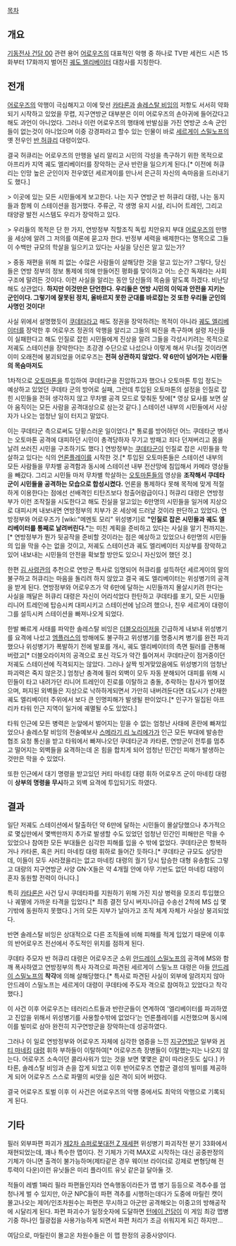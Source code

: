 [[목차]]
== 개요 ==
[[기동전사 건담 00]] 관련 용어
[[어로우즈]]의 대표적인 악행 중 하나로 TV판 세컨드 시즌 15화부터 17화까지 벌어진 [[궤도 엘리베이터]] 대참사를 지칭한다.
== 전개 ==
[[어로우즈]]의 악행이 극심해지고 이에 맞선 [[카타론]]과 [[솔레스탈 비잉]]의 저항도 서서히 약화되기 시작하고 있었을 무렵, 지구연방군 대부분은 이미 어로우즈의 손아귀에 들어갔다고해도 과언이 아니었다. 그러나 이런 어로우즈의 행태에 반발심을 가진 연방군 소속 군인들이 없는것이 아니었으며 이중 강경파라고 할수 있는 인물이 바로 [[세르게이 스밀노프]]의 옛 전우인 [[반 허큐리]] 대령이었다.

결국 허큐리는 어로우즈의 만행을 널리 알리고 시민의 각성을 촉구하기 위한 목적으로 아프리카 지역 궤도 엘리베이터를 장악하는 군사 반란을 일으키게 된다.[* 이전에 허큐리는 인망 높은 군인이자 전우였던 세르게이를 만나서 은근히 자신의 속마음을 드러내기도 했다.]

> 이곳에 있는 모든 시민들에게 보고한다. 나는 지구 연방군 반 허큐리 대령, 나는 동지들과 함께 이 스테이션을 점거했다. 주류군, 각 생명 유지 시설, 리니어 트레인, 그리고 태양광 발전 시스템도 우리가 장악하고 있다.

> 우리들의 목적은 단 한 가지, 연방정부 직할조직 독립 치안유지 부대 [[어로우즈]]의 만행을 세상에 알려 그 저의를 여론에 묻고자 한다. 반정부 세력을 배제한다는 명목으로 그들이 수백만 규모의 학살을 일으키고 있다는 사실을 당신은 알고 있는가?

> 중동 재편을 위해 죄 없는 수많은 사람들이 살해당한 것을 알고 있는가? 그렇다, 당신들은 연방 정부의 정보 통제에 의해 만들어진 평화를 맞이하고 어느 순간 독재라는 사회 구조에 말려든 것이다. 이런 사실을 알리는 동안 당신들의 목숨을 맡도록 하겠다. 비난당해도 상관없다. '''하지만 이것만은 단언한다. 우리들은 연방 시민의 이익과 안전을 지키는 군인이다. 그렇기에 잘못된 정치, 올바르지 못한 군대를 바로잡는 것 또한 우리들 군인의 사명인 것이다!'''

사실 위에서 설명했듯이 [[쿠데타]]라고 해도 정권을 장악하려는 목적이 아니라 [[궤도 엘리베이터]]를 장악한 후 어로우즈 정권의 악행을 알리고 그들의 퇴진을 촉구하며 설령 자신들이 실패한다고 해도 인질로 잡힌 시민들에게 진상을 알려 그들을 각성시키려는 목적으로 저궤도 스테이션을 장악한다는 초강경 수단으로 나섰으나 이렇게 해서 무너질 것이라면 이미 오래전에 붕괴되었을 어로우즈는 '''전혀 상관하지 않았다. 약 6만이 넘어가는 시민들의 목숨마저도'''

1차적으로 [[오토마톤]]을 투입하여 쿠데타군을 진압하고자 했으나 오토마톤 투입 정도는 예상하고 있었던 쿠데타 군의 방어로 실패, 그런데 투입된 오토마톤의 설정을 인질로 잡힌 시민들을 전혀 생각하지 않고 무차별 공격 모드로 맞춰둔 탓에[* 영상 묘사를 보면 살아 움직이는 모든 사람을 공격대상으로 삼는것 같다.] 스테이션 내부의 시민들에서 사상자가 나오는 엄청난 일이 터지고 말았다.

이는 쿠데타군 측으로써도 당황스러운 일이었다.[* 통로를 방어하던 어느 쿠데타군 병사는 오토마톤 공격에 대피하던 시민이 총격당하자 무기고 방패고 죄다 던져버리고 몸을 날려 쓰러진 시민을 구조하기도 했다.] 연방정부는 [[쿠데타]]군이 인질로 잡은 시민들을 학살하고 있다는 식의 [[언론플레이]]를 시작한 것.[* 투입된 오토마톤들은 스테이션 내부의 모든 사람들을 무차별 공격함과 동시에 스테이션 내부 전산망에 침입해서 카메라 영상들을 빼갔다. 그리고 시민들 마저 무차별 학살하는 [[오토마톤]]들의 영상을 '''조작해서 쿠데타군이 시민들을 공격하는 모습으로 합성시켰다.''' 언론을 통제하다 못해 목적에 맞게 적절하게 이용한다는 점에선 선배격인 티탄즈보다 청출어람급이다.]  허큐리 대령은 연방정부가 이런 조작질을 시도한다고 해도 진실을 알고있는 6만명의 시민들을 일거에 지상으로 대피시켜 내보내면 연방정부의 치부가 온 세상에 드러날 것이라 판단하고 있었다. 연방정부와 어로우즈가 [wiki:"메멘토 모리" 위성병기]로 '''"인질로 잡은 시민들과 궤도 엘리베이터를 통째로 날려버린다."'''는 미친 계획을 준비하고 있다는 사실을 알기 전까지는.[* 연방정부가 뭔가 뒷공작을 준비할 것이라는 점은 예상하고 있었으나 6만명의 시민들의 입을 막을 수는 없을 것이고, 저궤도 스테이션과 궤도 엘리베이터 지상부를 장악하고 있어 내보내는 시민들의 안전을 확보할 방안도 있으니 자신있어 했던 것.]

한편 [[김 사령관]]의 추천으로 연방군 특사로 임명되어 허큐리를 설득하던 세르게이의 말의 불구하고 허큐리는 마음을 돌리려 하지 않았고 결국 궤도 엘리베이터는 위성병기의 공격을 받게 된다. 연방정부와 어로우즈가 약 6만에 달하는 시민들까지 몰살시키려 한다는 사실을 깨달은 허큐리 대령은 자신이 어리석었다 한탄하고 쿠데타를 포기, 모든 시민들 리니어 트레인에 탑승시켜 대피시키고 스테이션에 남으려 했으나, 친우 세르게이 대령이 그를 설득시켜 스테이션을 빠져나오게 되었다.

한발 빠르게 사태를 파악한 솔레스탈 비잉은 [[더블오라이저]]을 긴급하게 내보내 위성병기를 요격에 나섰고 [[엠플러스]]의 방해에도 불구하고 위성병기를 명중시켜 병기를 완전 파괴했으나 위성병기가 폭발하기 전에 발포를 개시, 궤도 엘리베이터의 측면 필러를 관통해버렸고[* 더블오라이저의 공격으로 포신 각도가 약간 틀어져서 쿠데타군이 점거중이던 저궤도 스테이션에 직격되지는 않았다. 그러나 살짝 빗겨맞았음에도 위성병기의 엄청난 파괴력은 죽지 않은것.] 엄청난 충격에 필러 외벽이 모두 자동 분해되어 대피를 위해 시민들이 타고 내려가던 리니어 트레인이 진로를 이탈하고 충돌, 추락하는 참사가 벌어졌으며, 퍼지된 외벽들은 지상으로 낙하하게되면서 가만히 내버려둔다면 대도시가 산재한 궤도 엘리베이터 주위에서 보다 큰 인명피해가 발생될 판이었다.[* 인구가 밀집된 아프리카 타워 인근 지역이 일거에 궤멸될 수도 있었다.]

타워 인근에 모든 병력은 눈앞에서 벌어지는 믿을 수 없는 엄청난 사태에 혼란에 빠져있었으나 솔레스탈 비잉의 전술예보사 [[스메라기 리 노리에가]]가 인근 모든 부대에 발송한 협조 요청 통신을 받고 타워에서 빠져나오던 쿠데타군과 카타론, 연방군이 전투를 멈추고 떨어지는 외벽들을 요격하는데 온 힘을 합치게 되어 엄청난 민간인 피해가 발생하는 것만은 막을 수 있었다. 

또한 인근에서 대기 명령을 받고있던 커티 마네킹 대령 휘하 어로우즈 군이 마네킹 대령이 '''상부의 명령을 무시'''하고 외벽 요격에 투입되기도 하였다.

== 결과 ==
일단 저궤도 스테이션에서 탈출하던 약 6만에 달하는 시민들이 몰살당했으나 추가적으로 몇십만에서 몇백만까지 추가로 발생할 수도 있었던 엄청난 민간인 피해만은 막을 수 있었으나 참여한 모든 부대들은 심각한 피해를 입을 수 밖에 없었다. 쿠데타군은 항복하거나 카타론, 혹은 커티 마네킹 대령 휘하로 들어간 듯하다.[* 쿠데타군 규모도 상당한데, 이들이 모두 사라졌을리는 없고 마네킹 대령의 궐기 당시 탑승한 대형 유송함도 그렇고 대량의 지구연방군 사양 GN-X들은 약 4개월 안에 아무 기반도 없던 마네킹 대령이 혼자 동원할 전력이 아니다.]

특히 [[카타론]]은 사건 당시 쿠데타파를 지원하기 위해 가진 지상 병력을 모조리 투입했으나 궤멸에 가까운 타격을 입었다.[* 최종 결전 당시 버지니아급 수송선 2척에 MS 십 몇기밖에 동원하지 못했다.] 거의 모든 지부가 날아가고 조직 체계 자체가 사실상 붕괴되었다.

반면 솔레스탈 비잉은 상대적으로 다른 조직들에 비해 피해를 적게 입었기 때문에 이후의 반어로우즈 전선에서 주도적인 위치를 점하게 된다.

쿠데타 주모자 반 허큐리 대령은 어로우즈군 소위 [[안드레이 스밀노프]]의 공격에 MS와 함깨 폭사하였고 연방정부의 특사 자격으로 파견된 세르게이 스밀노프 대령은 아들 [[안드레이 스밀노프]]의 '''착각'''에 의해 살해당했다.[* 특사로 파견된 사실이 외부에 알려지지 않아 안드레이 스밀노프는 세르게이 대령이 쿠데타에 주도자 격으로 참여하고 있었다고 착각했다.]

이 사건 이후 어로우즈는 테러리스트들과 반란군들이 연계하여 '엘리베이터를 파괴하였고 진압을 위해서 위성병기를 사용할수밖에 없었다'는 언론플레이를 시전했으며 동시에 이를 빌미로 삼아 완전히 지구연방군을 장악하는데 성공하였다. 

그러나 이 일로 연방정부와 어로우즈 자체에 심각한 염증을 느낀 [[지구연방군]] 일부와 [[커티 마네킹]] [[대령]] 휘하 부하들이 이탈하여[* 어로우즈측 장병들이 이탈했는지는 나오지 않는다. 어로우즈 소속이던 콜라사워가 있는 것을 보면 몇몇은 같이 따라온듯도 싶다.] 카타론, 솔레스탈 비잉과 손을 잡게 되었고 이후 반어로우즈 연합군 결성의 빌미를 제공하게 되어 어로우즈 스스로 파멸의 씨앗을 심은 격이 되어 버렸다.

결국 어로우즈 토벌 이후 이 사건은 어로우즈의 악행 중에서도 최악의 악행으로 기록되게 된다.

== 기타 ==
필러 외부파편 파괴가 [[제2차 슈퍼로봇대전 Z 재세편]] 위성병기 파괴작전 분기 33화에서 재현되었는데, 꽤나 특수한 맵이다. 전 기체가 기력 MAX로 시작하는 대신 공중판정의 기체가 아니면 출격이 불가능하며(제타같은 경우 웨이브 라이더로 강제로 변형당해 전투력이 다운)이런 유닛들은 미리 플라이트 유닛 같은걸 달아둘 것.

적들이 레벨 1짜리 필라 파편들인지라 연속행동이라든가 맵 병기 등등으로 격추수를 엄청나게 벌 수 있지만, 아군 NPC들이 파편 격추를 시행하는데다가 도중에 마릴린 캣이 몰고나오는 제어/인조차원수는 파편은 무시하고 아군만 공격해오는 이중고의 방해공작에 시달리게 된다. 파편 파괴수가 일정숫자에 도달하면 [[턴에이 건담]]이 이 게임 최강 맵병기중 하나인 월광접을 사용가능하게 되면서 파편 처리가 조금 쉬워지게 되긴 하지만…

여담으로, 마릴린이 몰고온 차원수들은 이 맵 한정의 공중사양이다.
